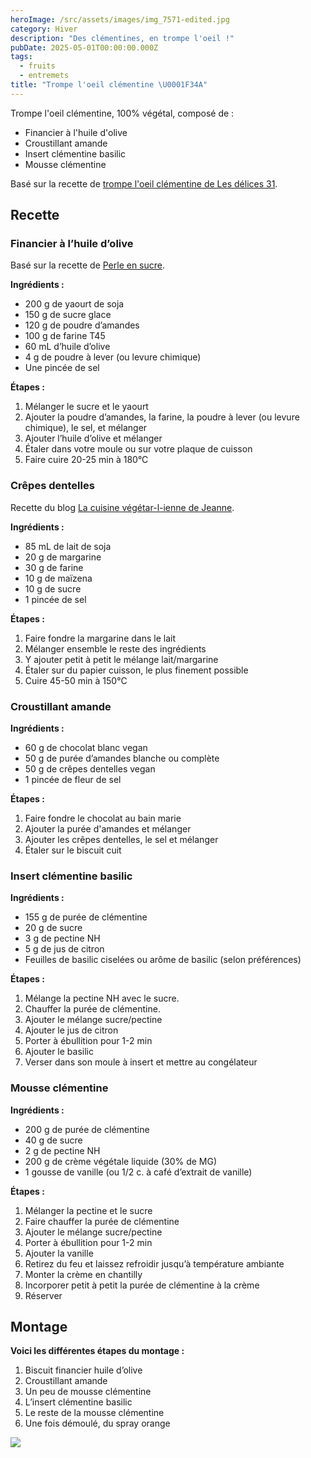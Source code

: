 ```yaml
---
heroImage: /src/assets/images/img_7571-edited.jpg
category: Hiver
description: "Des clémentines, en trompe l'oeil !"
pubDate: 2025-05-01T00:00:00.000Z
tags:
  - fruits
  - entremets
title: "Trompe l'oeil clémentine \U0001F34A"
---
```


Trompe l'oeil clémentine, 100% végétal, composé de :

- Financier à l'huile d'olive
- Croustillant amande
- Insert clémentine basilic
- Mousse clémentine

Basé sur la recette de [trompe l'oeil clémentine de Les délices 31](https://www.lesdelices31.fr/trompe-loeil/clementine).

## Recette

### Financier à l’huile d’olive

Basé sur la recette de [Perle en sucre](https://perleensucre.com/financiers-vegan-sans-oeufs-sans-beurre/).

**Ingrédients :**

- 200 g de yaourt de soja
- 150 g de sucre glace
- 120 g de poudre d’amandes
- 100 g de farine T45
- 60 mL d’huile d’olive
- 4 g de poudre à lever (ou levure chimique)
- Une pincée de sel

**Étapes :**

1. Mélanger le sucre et le yaourt
2. Ajouter la poudre d’amandes, la farine, la poudre à lever (ou levure chimique), le sel, et mélanger
3. Ajouter l’huile d’olive et mélanger
4. Étaler dans votre moule ou sur votre plaque de cuisson
5. Faire cuire 20-25 min à 180°C

### Crêpes dentelles

Recette du blog [La cuisine végétar-l-ienne de Jeanne](https://jeanne-cuisine.over-blog.com/2016/11/crepes-dentelles-gavottes-vegetaliennes.html).

**Ingrédients :**

- 85 mL de lait de soja
- 20 g de margarine
- 30 g de farine
- 10 g de maïzena
- 10 g de sucre
- 1 pincée de sel

**Étapes :**

1. Faire fondre la margarine dans le lait
2. Mélanger ensemble le reste des ingrédients
3. Y ajouter petit à petit le mélange lait/margarine
4. Étaler sur du papier cuisson, le plus finement possible
5. Cuire 45-50 min à 150°C

### Croustillant amande

**Ingrédients :**

- 60 g de chocolat blanc vegan
- 50 g de purée d’amandes blanche ou complète
- 50 g de crêpes dentelles vegan
- 1 pincée de fleur de sel

**Étapes :**

1. Faire fondre le chocolat au bain marie
2. Ajouter la purée d'amandes et mélanger
3. Ajouter les crêpes dentelles, le sel et mélanger
4. Étaler sur le biscuit cuit

### Insert clémentine basilic

**Ingrédients :**

- 155 g de purée de clémentine
- 20 g de sucre
- 3 g de pectine NH
- 5 g de jus de citron
- Feuilles de basilic ciselées ou arôme de basilic (selon préférences)

**Étapes :**

1. Mélange la pectine NH avec le sucre.
2. Chauffer la purée de clémentine.
3. Ajouter le mélange sucre/pectine
4. Ajouter le jus de citron
5. Porter à ébullition pour 1-2 min
6. Ajouter le basilic
7. Verser dans son moule à insert et mettre au congélateur

### Mousse clémentine

**Ingrédients :**

- 200 g de purée de clémentine
- 40 g de sucre
- 2 g de pectine NH
- 200 g de crème végétale liquide (30% de MG)
- 1 gousse de vanille (ou 1/2 c. à café d’extrait de vanille)

**Étapes :**

1. Mélanger la pectine et le sucre
2. Faire chauffer la purée de clémentine
3. Ajouter le mélange sucre/pectine
4. Porter à ébullition pour 1-2 min
5. Ajouter la vanille
6. Retirez du feu et laissez refroidir jusqu’à température ambiante
7. Monter la crème en chantilly
8. Incorporer petit à petit la purée de clémentine à la crème
9. Réserver

## Montage

**Voici les différentes étapes du montage :**

1. Biscuit financier huile d’olive
2. Croustillant amande
3. Un peu de mousse clémentine
4. L’insert clémentine basilic
5. Le reste de la mousse clémentine
6. Une fois démoulé, du spray orange

![](/src/assets/images/img_7571-edited.jpg)
